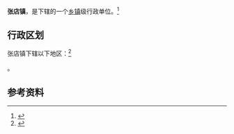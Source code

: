 {{中国乡级行政区|32/07/24/104/000}}

'''张店镇'''，是{{PRC admin/fullname|32/07/24/104/000|3}}下辖的一个[[乡镇|乡镇]]级行政单位。<ref>{{PRC admin/ref sgc|{{PRC admin/parent|32/07/24/104/000}}}}</ref>

== 行政区划 ==

张店镇下辖以下地区：<ref>{{PRC admin/ref sgc|32/07/24/104/000}}</ref>

{{PRC admin/children|32/07/24/104/000}}。

== 参考资料 ==

{{reflist}}

{{行政区划小作品}}
{{PRC admin/navcat|32/07/24/104/000}}